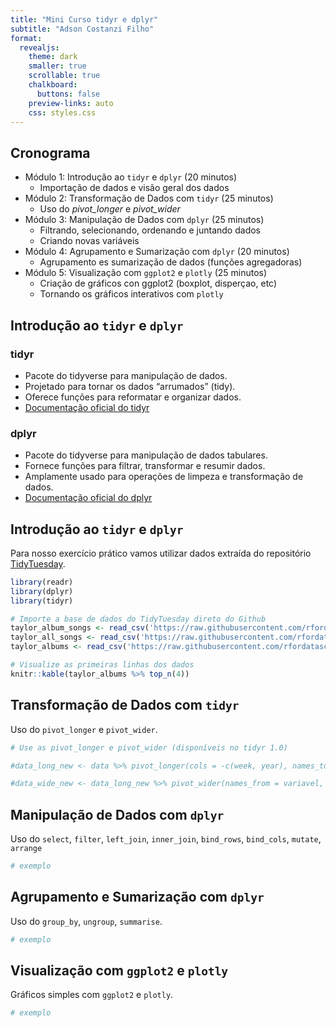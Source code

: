 ```yaml
---
title: "Mini Curso tidyr e dplyr"
subtitle: "Adson Costanzi Filho"
format:
  revealjs:
    theme: dark
    smaller: true
    scrollable: true 
    chalkboard: 
      buttons: false
    preview-links: auto
    css: styles.css
---
```


## Cronograma

::: incremental
- Módulo 1: Introdução ao `tidyr` e `dplyr` (20 minutos)
  - Importação de dados e visão geral dos dados
- Módulo 2: Transformação de Dados com `tidyr` (25 minutos)
  - Uso do *pivot_longer* e *pivot_wider*
- Módulo 3: Manipulação de Dados com `dplyr` (25 minutos)
  - Filtrando, selecionando, ordenando e juntando dados
  - Criando novas variáveis
- Módulo 4: Agrupamento e Sumarização com `dplyr` (20 minutos)
  - Agrupamento es sumarização de dados (funções agregadoras)
- Módulo 5: Visualização com `ggplot2` e `plotly` (25 minutos)
  - Criação de gráficos con ggplot2 (boxplot, disperçao, etc)
  - Tornando os gráficos interativos com `plotly`
:::


## Introdução ao `tidyr` e `dplyr`

### tidyr

- Pacote do tidyverse para manipulação de dados.
- Projetado para tornar os dados "arrumados" (tidy).
- Oferece funções para reformatar e organizar dados.
- [Documentação oficial do tidyr](https://tidyr.tidyverse.org/)

### dplyr

- Pacote do tidyverse para manipulação de dados tabulares.
- Fornece funções para filtrar, transformar e resumir dados.
- Amplamente usado para operações de limpeza e transformação de dados.
- [Documentação oficial do dplyr](https://dplyr.tidyverse.org/)


## Introdução ao `tidyr` e `dplyr`

Para nosso exercício prático vamos utilizar dados extraída do repositório [TidyTuesday](https://github.com/rfordatascience/tidytuesday/tree/master). 

```r
library(readr)
library(dplyr)
library(tidyr)

# Importe a base de dados do TidyTuesday direto do Github
taylor_album_songs <- read_csv('https://raw.githubusercontent.com/rfordatascience/tidytuesday/master/data/2023/2023-10-17/taylor_album_songs.csv')
taylor_all_songs <- read_csv('https://raw.githubusercontent.com/rfordatascience/tidytuesday/master/data/2023/2023-10-17/taylor_all_songs.csv')
taylor_albums <- read_csv('https://raw.githubusercontent.com/rfordatascience/tidytuesday/master/data/2023/2023-10-17/taylor_albums.csv')

# Visualize as primeiras linhas dos dados
knitr::kable(taylor_albums %>% top_n(4))

```


## Transformação de Dados com `tidyr`

Uso do `pivot_longer` e `pivot_wider`.

```r
# Use as pivot_longer e pivot_wider (disponíveis no tidyr 1.0)

#data_long_new <- data %>% pivot_longer(cols = -c(week, year), names_to = "variavel", values_to = "valor")

#data_wide_new <- data_long_new %>% pivot_wider(names_from = variavel, values_from = valor)

```


## Manipulação de Dados com `dplyr`

Uso do `select`, `filter`, `left_join`, `inner_join`, `bind_rows`, `bind_cols`, `mutate`, `arrange`

```r
# exemplo
```



## Agrupamento e Sumarização com `dplyr`

Uso do `group_by`, `ungroup`, `summarise`.

```r
# exemplo
```


## Visualização com `ggplot2` e `plotly`

Gráficos simples com `ggplot2` e `plotly`. 

```r
# exemplo
```
